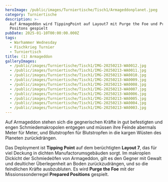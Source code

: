 ```yaml
---
heroImage: /public/images/Turniertische/Tisch1/Armageddonplanet.jpeg
category: Turniertische
description: >-
  Auf Armageddon wird TippingPoint auf Layout7 mit Purge the Foe und Prepared
  Positons gespielt
pubDate: 2025-01-10T00:00:00.000Z
tags:
  - Warhammer Wednesday
  - Fischkrieg Turnier
  - Turniertisch
title: (1) Armageddon
galleryImages:
  - /public/images/Turniertische/Tisch1/IMG-20250213-WA0012.jpg
  - /public/images/Turniertische/Tisch1/IMG-20250213-WA0011.jpg
  - /public/images/Turniertische/Tisch1/IMG-20250213-WA0010.jpg
  - /public/images/Turniertische/Tisch1/IMG-20250213-WA0009.jpg
  - /public/images/Turniertische/Tisch1/IMG-20250213-WA0008.jpg
  - /public/images/Turniertische/Tisch1/IMG-20250213-WA0007.jpg
  - /public/images/Turniertische/Tisch1/IMG-20250213-WA0006.jpg
  - /public/images/Turniertische/Tisch1/IMG-20250213-WA0005.jpg
  - /public/images/Turniertische/Tisch1/IMG-20250213-WA0004.jpg
  - /public/images/Turniertische/Tisch1/IMG-20250213-WA0003.jpg
---
```


Auf Armageddon stehen sich die gegnerischen Kräfte in gut befestigten und engen Schmiedemakropolen entgegen und müssen ihre Feinde abermals Meter für Meter, und Blutstropfen für Blutstropfen in die kargen Wüsten des Planeten zurückdrängen.

Das Deployment ist **Tipping Point** auf dem berüchtigten **Layout 7**, das für viel Deckung in dichten Manufactorumsgebäuden sorgt. Im makroplen Dickicht der Schmiedeöfen von Armageddon, gilt es den Gegner mit Gewalt und deulticher Überlegenheit an Boden zurückzudrängen, und so die feindlichen Kräfte ausbzubluten. Es wird **Purge the Foe** mit der Missionssonderregel **Prepared Positions** gespielt.
